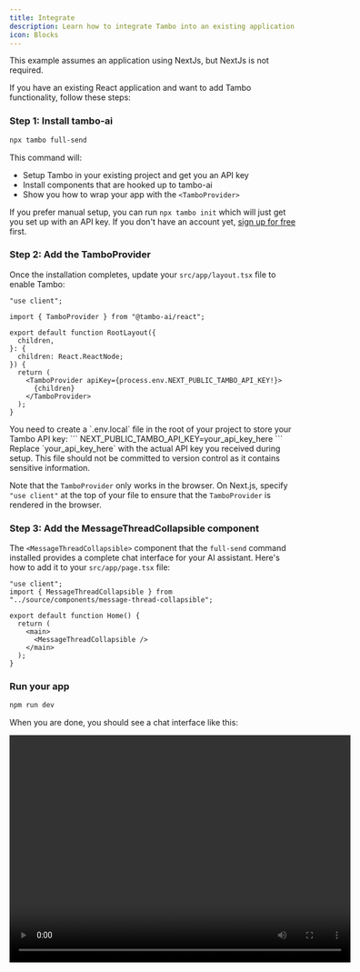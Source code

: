 ```yaml
---
title: Integrate
description: Learn how to integrate Tambo into an existing application
icon: Blocks
---
```


<Callout type="info">
  This example assumes an application using NextJs, but NextJs is not required.
</Callout>

If you have an existing React application and want to add Tambo functionality, follow these steps:

### Step 1: Install tambo-ai

```bash
npx tambo full-send
```

This command will:

- Setup Tambo in your existing project and get you an API key
- Install components that are hooked up to tambo-ai
- Show you how to wrap your app with the `<TamboProvider>`

If you prefer manual setup, you can run `npx tambo init` which will just get you set up with an API key. If you don't have an account yet, <a href="https://tambo.co/dashboard" className="text-muted-foreground hover:text-foreground underline font-medium">sign up for free</a> first.

### Step 2: Add the TamboProvider

Once the installation completes, update your `src/app/layout.tsx` file to enable Tambo:

```tsx title="src/app/layout.tsx"
"use client";

import { TamboProvider } from "@tambo-ai/react";

export default function RootLayout({
  children,
}: {
  children: React.ReactNode;
}) {
  return (
    <TamboProvider apiKey={process.env.NEXT_PUBLIC_TAMBO_API_KEY!}>
      {children}
    </TamboProvider>
  );
}
```

<Callout type="info" title="API Key Setup">
  You need to create a `.env.local` file in the root of your project to store
  your Tambo API key: ``` NEXT_PUBLIC_TAMBO_API_KEY=your_api_key_here ```
  Replace `your_api_key_here` with the actual API key you received during setup.
  This file should not be committed to version control as it contains sensitive
  information.
</Callout>

Note that the `TamboProvider` only works in the browser. On Next.js, specify
`"use client"` at the top of your file to ensure that the `TamboProvider` is
rendered in the browser.

### Step 3: Add the MessageThreadCollapsible component

The `<MessageThreadCollapsible>` component that the `full-send` command installed provides a complete chat interface for your AI assistant. Here's how to add it to your `src/app/page.tsx` file:

```tsx title="src/app/page.tsx"
"use client";
import { MessageThreadCollapsible } from "../source/components/message-thread-collapsible";

export default function Home() {
  return (
    <main>
      <MessageThreadCollapsible />
    </main>
  );
}
```

### Run your app

```bash
npm run dev
```

When you are done, you should see a chat interface like this:

<div className="flex justify-center my-6">
  <video
    controls
    className="rounded-lg border shadow-sm"
    width="600"
    height="400"
  >
    <source src="/assets/docs/quickstart-demo.mp4" type="video/mp4" />
    Your browser does not support the video tag.
  </video>
</div>

